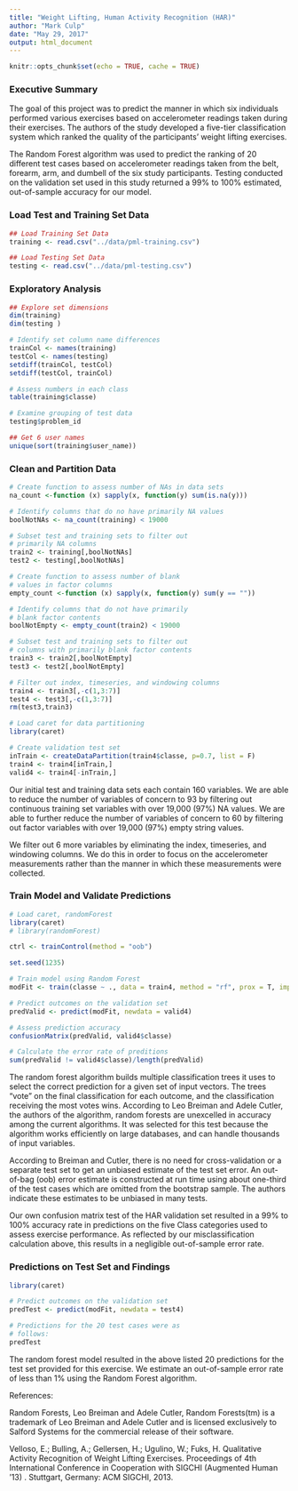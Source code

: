 ```yaml
---
title: "Weight Lifting, Human Activity Recognition (HAR)"
author: "Mark Culp"
date: "May 29, 2017"
output: html_document
---
```


```r
knitr::opts_chunk$set(echo = TRUE, cache = TRUE)
```
### Executive Summary

The goal of this project was to predict the manner in which six individuals performed various exercises based on accelerometer readings taken during their exercises.  The authors of the study developed a five-tier classification system which ranked the quality of the participants' weight lifting exercises.  

The Random Forest algorithm was used to predict the ranking of 20 different test cases based on accelerometer readings taken from the belt, forearm, arm, and dumbell of the six study participants.  Testing conducted on the validation set used in this study returned a 99% to 100% estimated, out-of-sample accuracy for our model.  


### Load Test and Training Set Data

```r

## Load Training Set Data
training <- read.csv("../data/pml-training.csv")

## Load Testing Set Data
testing <- read.csv("../data/pml-testing.csv")


```

### Exploratory Analysis

```r

## Explore set dimensions
dim(training)
dim(testing )

# Identify set column name differences
trainCol <- names(training)
testCol <- names(testing)
setdiff(trainCol, testCol)
setdiff(testCol, trainCol)

# Assess numbers in each class
table(training$classe)

# Examine grouping of test data
testing$problem_id

## Get 6 user names
unique(sort(training$user_name))

```

### Clean and Partition Data

```r

# Create function to assess number of NAs in data sets
na_count <-function (x) sapply(x, function(y) sum(is.na(y)))

# Identify columns that do no have primarily NA values
boolNotNAs <- na_count(training) < 19000

# Subset test and training sets to filter out 
# primarily NA columns 
train2 <- training[,boolNotNAs]
test2 <- testing[,boolNotNAs]

# Create function to assess number of blank
# values in factor columns
empty_count <-function (x) sapply(x, function(y) sum(y == ""))

# Identify columns that do not have primarily
# blank factor contents
boolNotEmpty <- empty_count(train2) < 19000

# Subset test and training sets to filter out 
# columns with primarily blank factor contents
train3 <- train2[,boolNotEmpty]
test3 <- test2[,boolNotEmpty]

# Filter out index, timeseries, and windowing columns
train4 <- train3[,-c(1,3:7)] 
test4 <- test3[,-c(1,3:7)] 
rm(test3,train3)

# Load caret for data partitioning
library(caret)

# Create validation test set
inTrain <- createDataPartition(train4$classe, p=0.7, list = F)
train4 <- train4[inTrain,]
valid4 <- train4[-inTrain,]

```

Our initial test and training data sets each contain 160 variables.  We are able to reduce the number of variables of concern to 93 by filtering out continuous training set variables with over 19,000 (97%) NA values.  We are able to further reduce the number of variables of concern to 60 by filtering out factor variables with over 19,000 (97%) empty string values.  

We filter out 6 more variables by eliminating the index, timeseries, and windowing columns.  We do this in order to focus on the accelerometer measurements rather than the manner in which these measurements were collected.  

### Train Model and Validate Predictions

```r

# Load caret, randomForest
library(caret)
# library(randomForest)

ctrl <- trainControl(method = "oob")

set.seed(1235)

# Train model using Random Forest
modFit <- train(classe ~ ., data = train4, method = "rf", prox = T, importance = T, trControl = ctrl)

# Predict outcomes on the validation set 
predValid <- predict(modFit, newdata = valid4)

# Assess prediction accuracy
confusionMatrix(predValid, valid4$classe)

# Calculate the error rate of preditions
sum(predValid != valid4$classe)/length(predValid)

```
The random forest algorithm builds multiple classification trees it uses to select the correct prediction for a given set of input vectors.  The trees "vote" on the final classification for each outcome, and the classification receiving the most votes wins.  According to Leo Breiman and Adele Cutler, the authors of the algorithm, random forests are unexcelled in accuracy among the current algorithms.  It was selected for this test because the algorithm works efficiently on large databases, and can handle thousands of input variables.  

According to Breiman and Cutler, there is no need for cross-validation or a separate test set to get an unbiased estimate of the test set error.  An out-of-bag (oob) error estimate is constructed at run time using about one-third of the test cases which are omitted from the bootstrap sample.  The authors indicate these estimates to be unbiased in many tests.  

Our own confusion matrix test of the HAR validation set resulted in a 99% to 100% accuracy rate in predictions on the five Class categories used to assess exercise performance.  As reflected by our misclassification calculation above, this results in a negligible out-of-sample error rate.   


### Predictions on Test Set and Findings

```r

library(caret)

# Predict outcomes on the validation set 
predTest <- predict(modFit, newdata = test4)

# Predictions for the 20 test cases were as
# follows:
predTest


```

The random forest model resulted in the above listed 20 predictions for the test set provided for this exercise.  We estimate an out-of-sample error rate of less than 1% using the Random Forest algorithm.    

References: 

Random Forests, Leo Breiman and Adele Cutler, Random Forests(tm) is a trademark of Leo Breiman and Adele Cutler and is licensed exclusively to Salford Systems for the commercial release of their software.

Velloso, E.; Bulling, A.; Gellersen, H.; Ugulino, W.; Fuks, H. Qualitative Activity Recognition of Weight Lifting Exercises. Proceedings of 4th International Conference in Cooperation with SIGCHI (Augmented Human '13) . Stuttgart, Germany: ACM SIGCHI, 2013.

